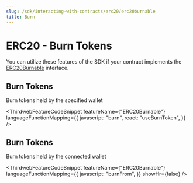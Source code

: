 ```yaml
---
slug: /sdk/interacting-with-contracts/erc20/erc20burnable
title: Burn
---
```



# ERC20 - Burn Tokens

You can utilize these features of the SDK if your contract implements the [ERC20Burnable](/contractkit/interfaces/erc20burnable) interface.

<div className="row" style={{ marginBottom: 24 }}>
  <div className="col col--12" style={{ marginTop: 8 }}>
    <QuickstartCard
      name="Learn how to implement ERC20Burnable in your smart contract"
      link={"/contractkit/interfaces/erc20burnable"}
      image="/assets/icons/general.png"
    />
  </div>
</div>

## Burn Tokens

Burn tokens held by the specified wallet

<ThirdwebFeatureCodeSnippet
  featureName={"ERC20Burnable"}
  languageFunctionMapping={{
    javascript: "burn",
    react: "useBurnToken",
  }}
/>

## Burn Tokens

Burn tokens held by the connected wallet

<ThirdwebFeatureCodeSnippet
  featureName={"ERC20Burnable"}
  languageFunctionMapping={{
    javascript: "burnFrom",
  }}
  showHr={false}
/>
